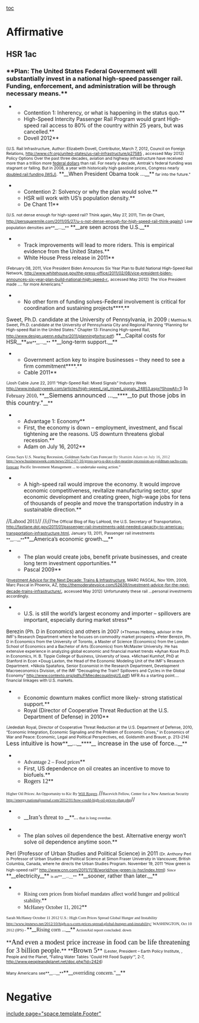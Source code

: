 [[toc]]
=Affirmative= 
==HSR 1ac== 

===**Plan: The United States Federal Government will substantially invest in a national high-speed passenger rail. Funding, enforcement, and administration will be through necessary means.**=== 



**Contention 1: Inherency, or what is happening in the status quo.**
**High-Speed Intercity Passenger Rail Program would grant High-speed rail access to 80% of the country within 25 years, but was cancelled.**
**Dovell 2012**
<span style="font-size: 10.6667px;">(U.S. Rail Infrastructure, Author: Elizabeth Dovell, Contributor, March 7, 2012, Council on Foreign Relations, </span><span style="font-size: 10.6667px;">[[http://www.cfr.org/united-states/us-rail-infrastructure/p27585]]</span><span style="font-size: 10.6667px;"> , accessed May 2012)</span>
<span style="font-size: 10.6667px;">Policy Options Over the past three decades, aviation and highway infrastructure have received more than a trillion more </span><span style="color: #000000; font-size: 10.6667px; text-decoration: none;">[[@http://www.trainweb.org/moksrail/advocacy/resources/subsidies/transport.htm|federal dollars]]</span><span style="font-size: 10.6667px;"> than rail. For nearly a decade, Amtrak's federal funding was stagnant or falling. But in 2008, a year with historically high gasoline prices, Congress nearly </span><span style="color: #000000; font-size: 10.6667px; text-decoration: none;">[[@http://online.wsj.com/article/SB122298615110699903.html|doubled rail funding (WSJ)]]</span><span style="font-size: 10.6667px;">.</span> **__When President Obama took ...__**<span style="font-size: 10.6667px;"> far into the future."</span>

**Contention 2: Solvency or why the plan would solve.**
**HSR will work with US’s population density.**
**De Chant 11**
<span style="font-size: 10.6667px;">(U.S. not dense enough for high-speed rail? Think again, May 27, 2011, Tim de Chant, </span><span style="font-size: 10.6667px;">[[http://persquaremile.com/2011/05/27/u-s-not-dense-enough-for-high-speed-rail-think-again/]]</span><span style="font-size: 10.6667px;">)</span>
<span style="font-size: 10.6667px;">Low population densities are**__...__**</span> **__are seen across the U.S.__**



**Track improvements will lead to more riders. This is empirical evidence from the United States.**
**White House Press release in 2011**
<span style="font-size: 10.6667px;">(February 08, 2011, Vice President Biden Announces Six Year Plan to Build National High-Speed Rail Network, </span><span style="font-size: 10.6667px;">[[http://www.whitehouse.gov/the-press-office/2011/02/08/vice-president-biden-announces-six-year-plan-build-national-high-speed-r]]</span>, <span style="font-size: 10.6667px;">accessed May 2012)</span>
<span style="font-size: 10.6667px;">The Vice President made .... for more Americans.”</span>

**No other form of funding solves-Federal involvement is critical for coordination and sustaining projects****.**
Sweet, Ph.D. candidate at the University of Pennsylvania, in 2009
<span style="font-size: 10.6667px;">( Matthias N. Sweet, Ph.D. candidate at the University of Pennsylvania City and Regional Planning “Planning for High-speed Rail in the United States.” Chapter 13: Financing High-speed Rail, </span><span style="font-size: 10.6667px;">[[http://www.design.upenn.edu/hsr2011/planningforhsr.pdf]]</span><span style="font-size: 10.6667px;">)</span>
<span class="cardChar2">**__Capital costs for HSR__**</span><span style="font-size: 10.6667px;">are**__...__**</span><span class="cardChar2"> **__long-term support.__**</span>




**Government action key to inspire businesses – they need to see a firm commitment****.**
**Cable 2011**
<span style="font-size: 10.6667px;">(Josh Cable June 22, 2011 “High-Speed Rail: Mixed Signals” Industry Week http://www.industryweek.com/articles/high-speed_rail_mixed_signals_24853.aspx?ShowAll=1) </span>
<span style="font-family: 'Century Gothic','sans-serif';">In February 2010, </span><span class="cardChar2">**__<span style="font-size: 16px;">Siemens announced ...</span>__****__<span style="font-size: 16px;">to put those jobs in this country."</span>__**</span>




**Advantage 1: Economy**
**First, the economy is down – employment, investment, and fiscal tightening are the reasons. US downturn threatens global recession.**
**Adam on July 16, 2012**
<span style="font-family: 'Century Gothic','sans-serif'; font-size: 10.6667px;">Gross Says U.S. Nearing Recession, Goldman Sachs Cuts Forecast </span><span style="color: #535353; font-family: 'Century Gothic','sans-serif'; font-size: 10.6667px;">By Shamim Adam on July 16, 2012 http://www.businessweek.com/news/2012-07-16/gross-says-u-dot-s-dot-nearing-recession-as-goldman-sachs-cuts-forecast</span>
<span style="color: #1a1a1a; font-family: 'Century Gothic','sans-serif'; font-size: 10.6667px;">Pacific Investment Management ... to undertake easing action.”</span>




**A high-speed rail would improve the economy. It would improve economic competitiveness, revitalize manufacturing sector, spur economic development and creating green, high-wage jobs for tens of thousands of people and move the transportation industry in a sustainable direction.**
//<span style="font-family: 'Century Gothic','sans-serif';">Lahood 2011</span>//
//<span style="font-family: 'Century Gothic','sans-serif'; font-size: 10.6667px;">(</span>//<span style="font-size: 10.6667px;">The Official Blog of Ray LaHood, the U.S. Secretary of Transportation, </span><span style="font-size: 10.6667px;">[[http://fastlane.dot.gov/2011/01/passenger-rail-investments-add-needed-capacity-to-americas-transportation-infrastructure.html]]</span><span style="font-size: 10.6667px;">, January 13, 2011,</span>
<span style="font-size: 10.6667px;">Passenger rail investments **__...__**</span>**__America’s economic growth.__**

**The plan would create jobs, benefit private businesses, and create long term investment opportunities.**
**Pascal 2009**
<span style="font-size: 10.6667px;">(</span><span style="font-size: 10.6667px;">[[http://themoderatevoice.com/52639/investment-advice-for-the-next-decade-trains-infrastructure/|Investment Advice for the Next Decade: Trains & Infrastructure]]</span><span style="font-size: 10.6667px;">, MARC PASCAL, Nov 10th, 2009, </span><span class="sendloveholder" style="font-size: 10.6667px;">Marc Pascal</span><span style="font-size: 10.6667px;"> in Phoenix, AZ, </span><span style="font-size: 10.6667px;">[[http://themoderatevoice.com/52639/investment-advice-for-the-next-decade-trains-infrastructure/]]</span>, <span style="font-size: 10.6667px;">accessed May 2012)</span>
<span style="font-size: 10.6667px;">Unfortunately these rail ...personal investments accordingly.</span>


**U.S. is still the world’s largest economy and importer – spillovers are important, especially during market stress** 
<span style="font-size: 13.3333px;">Berezin (Ph. D in Economics) and others in 2007</span>
<span style="font-size: 10.6667px;">(*Thomas Helbing, advisor in the IMF's Research Department where he focuses on commodity market prospects *Peter Berezin, Ph. D in Economics from the University of Toronto, a Master of Science (Economics) from the London School of Economics and a Bachelor of Arts (Economics) from McMaster University. He has extensive experience in analyzing global economic and financial market trends *Ayhan Kose Ph.D. in Economics, H. B. Tippie College of Business, University of Iowa. *Michael Kumhof, PhD at Stanford in Econ *Doug Laxton, the Head of the Economic Modeling Unit of the IMF's Research Department. *Nikola Spatafora, Senior Economist in the Research Department, Development Macroeconomics Division, of the IMF “Decoupling the Train? Spillovers and Cycles in the Global Economy” </span><span style="font-size: 10.6667px;">[[http://www.contexto.org/pdfs/FMIecdecouplingUS.pdf]]</span><span style="font-size: 10.6667px;">) MFR </span>
<span style="font-size: 10.6667px;">As a starting point.... financial linkages with U.S. markets.</span>

**Economic downturn makes conflict more likely- strong statistical support.**
**Royal (Director of Cooperative Threat Reduction at the U.S. Department of Defense) in 2010** 
<span style="font-size: 10.6667px;">(Jedediah Royal, Director of Cooperative Threat Reduction at the U.S. Department of Defense, 2010, “Economic Integration, Economic Signaling and the Problem of Economic Crises,” in Economics of War and Peace: Economic, Legal and Political Perspectives, ed. Goldsmith and Brauer, p. 213-214)</span>
<span style="font-size: 16px;">Less intuitive is how</span>**__...__**<span class="cardChar2">**__<span style="font-size: 16px;"> increase in the use of force..</span>__**</span>


**<span style="font-family: 'Century Gothic','sans-serif';">Advantage 2 – Food prices</span>**
**First, US dependence on oil creates an incentive to move to biofuels.**
**<span style="font-family: 'Century Gothic','sans-serif'; font-size: 16px;">Rogers 12</span>**
<span style="font-family: 'Century Gothic','sans-serif'; font-size: 10.6667px;">Higher Oil Prices: An Opportunity to Kic By </span><span style="color: #0f427b; font-family: 'Century Gothic','sans-serif'; font-size: 10.6667px; text-decoration: none;">[[http://energy.nationaljournal.com/contributors/will-rogers.php|Will Rogers]]</span>
//<span style="font-family: 'Century Gothic','sans-serif'; font-size: 10.6667px;">Bacevich Fellow, Center for a New American Security http://energy.nationaljournal.com/2012/01/how-could-high-oil-prices-shap.php</span>//
**__<span style="font-family: 'Century Gothic','sans-serif'; font-size: 16px;">Iran’s threat to </span>__**...<span style="font-family: 'Century Gothic','sans-serif'; font-size: 10.6667px;"> that is long overdue.</span>



**The plan solves oil dependence the best. Alternative energy won’t solve oil dependence anytime soon.**
Perl (Professor of Urban Studies and Political Science) in 2011
<span style="font-size: 10.6667px;">(Dr. Anthony Perl is Professor of Urban Studies and Political Science at Simon Fraser University in Vancouver, British Columbia, Canada, where he directs the Urban Studies Program. November 19, 2011 “How green is high-speed rail?” http://www.cnn.com/2011/11/18/world/how-green-is-hsr/index.html)</span>
<span style="font-family: 'Century Gothic','sans-serif'; font-size: 10.6667px;">Since </span><span class="cardChar2">**__electricity__** </span><span style="font-family: 'Century Gothic','sans-serif'; font-size: 10.6667px;">is an**__...__**</span><span class="cardChar2"> **__sooner, rather than later.__**</span>



**<span style="font-family: 'Century Gothic','sans-serif';">Rising corn prices from biofuel mandates affect world hunger and political stability.</span>**
**<span style="font-family: 'Century Gothic','sans-serif';">McHaney October 11, 2012</span>**
<span style="font-family: 'Century Gothic','sans-serif'; font-size: 10.6667px;">Sarah McHaney October 11 2012 U.S.: High Corn Prices Spread Global Hunger and Instability http://www.ipsnews.net/2012/10/high-u-s-corn-prices-spread-global-hunger-and-instability/</span>
<span style="font-family: 'Century Gothic','sans-serif'; font-size: 10.6667px;">WASHINGTON, Oct 10 2012 (IPS) - </span>**__<span style="font-family: 'Century Gothic','sans-serif';">Rising corn ...</span>__**<span style="font-family: 'Century Gothic','sans-serif'; font-size: 10.6667px;"> ActionAid report concluded. down</span>

<span class="Heading2Char1">**<span style="font-family: 'Century Gothic','sans-serif'; font-size: 18.6667px;">And even a modest price increase in food can be life threatening for 3 billion people.</span>**</span>
<span class="Heading2Char1">**<span style="font-family: 'Century Gothic','sans-serif'; font-size: 18.6667px;">Brown 5</span>**</span> <span style="font-size: 10.6667px;">(Lester, President – Earth Policy Institute, , People and the Planet, “Falling Water Tables 'Could Hit Food Supply'”, 2-7, http://www.peopleandplanet.net/doc.php?id=2424)</span>

<span style="font-size: 10.6667px;">Many Americans see**__...__**</span>**__<span style="font-family: 'Century Gothic','sans-serif';">overriding concern."</span>__**
== == 


=Negative= 

[[include page="space.template.Footer"]]